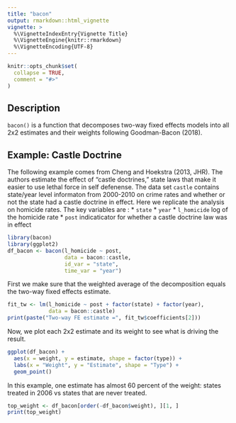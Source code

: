 ```yaml
---
title: "bacon"
output: rmarkdown::html_vignette
vignette: >
  %\VignetteIndexEntry{Vignette Title}
  %\VignetteEngine{knitr::rmarkdown}
  %\VignetteEncoding{UTF-8}
---
```


```r
knitr::opts_chunk$set(
  collapse = TRUE,
  comment = "#>"
)
```

## Description
`bacon()` is a function that decomposes two-way fixed effects models into all 2x2 estimates and their weights following Goodman-Bacon (2018).


## Example: Castle Doctrine
The following example comes from Cheng and Hoekstra (2013, JHR). The authors estimate the effect of "castle doctrines," state laws that make it easier to use lethal force in self defenense. The data set `castle` contains state/year level informaton from 2000-2010 on crime rates and whether or not the state had a castle doctrine in effect. Here we replicate the analysis on homicide rates. The key variables are :
* `state`
* `year`
* `l_homicide` log of the homicide rate
* `post` indicaticator for whether a castle doctrine law was in effect
```r
library(bacon)
library(ggplot2)
df_bacon <- bacon(l_homicide ~ post,
                  data = bacon::castle,
                  id_var = "state",
                  time_var = "year")

```

First we make sure that the weighted average of the decomposition equals the two-way fixed effects estimate.

```r
fit_tw <- lm(l_homicide ~ post + factor(state) + factor(year), 
             data = bacon::castle)
print(paste("Two-way FE estimate =", fit_tw$coefficients[2]))
```

Now, we plot each 2x2 estimate and its weight to see what is driving the result.

```r
ggplot(df_bacon) +
  aes(x = weight, y = estimate, shape = factor(type)) +
  labs(x = "Weight", y = "Estimate", shape = "Type") +
  geom_point()
```

In this example, one estimate has almost 60 percent of the weight: states treated in 2006 vs states that are never treated.

```r
top_weight <- df_bacon[order(-df_bacon$weight), ][1, ]
print(top_weight)
```

